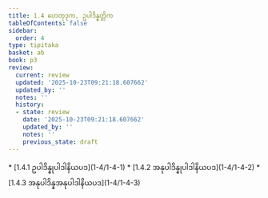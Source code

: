 ```yaml
---
title: 1.4 ဟေတုဒုက, ဥပါဒိန္နတ္တိက
tableOfContents: false
sidebar:
  order: 4
type: tipitaka
basket: ab
book: p3
review:
  current: review
  updated: '2025-10-23T09:21:18.607662'
  updated_by: ''
  notes: ''
  history:
  - state: review
    date: '2025-10-23T09:21:18.607662'
    updated_by: ''
    notes: ''
    previous_state: draft
---
```



<ReviewStatus review={frontmatter.review} showDetails={true} />

<HypothesisAnnotation frontmatter={frontmatter} />

<DynamicBreadcrumb />



<TableOfContents book="p3" section="1.4">
* [1.4.1 ဥပါဒိန္နုပါဒါနိယပဒ](1-4/1-4-1)
* [1.4.2 အနုပါဒိန္နုပါဒါနိယပဒ](1-4/1-4-2)
* [1.4.3 အနုပါဒိန္နအနုပါဒါနိယပဒ](1-4/1-4-3)
</TableOfContents>